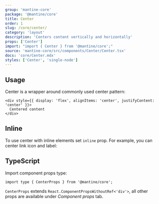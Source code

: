 ```yaml
---
group: 'mantine-core'
package: '@mantine/core'
title: Center
order: 1
slug: /core/center/
category: 'layout'
description: 'Centers content vertically and horizontally'
props: ['Center']
import: "import { Center } from '@mantine/core';"
source: 'mantine-core/src/components/Center/Center.tsx'
docs: 'core/Center.mdx'
styles: ['Center', 'single-node']
---
```



## Usage

Center is a wrapper around commonly used center pattern:

```tsx
<div style={{ display: 'flex', alignItems: 'center', justifyContent: 'center' }}>
  Centered content
</div>
```

<Demo data={CenterDemos.usage} />

## Inline

To use center with inline elements set `inline` prop. For example, you can center link icon and label:

<Demo data={CenterDemos.inline} />

## TypeScript

Import component props type:

```tsx
import type { CenterProps } from '@mantine/core';
```

`CenterProps` extends `React.ComponentPropsWithoutRef<'div'>`, all other props are available under _Component props_ tab.
